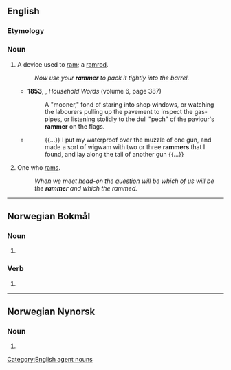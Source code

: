 ==English==

===Etymology===
{{suffix|en|ram|er}}

===Noun===
{{en-noun}}

# A device used to [[ram]]; a [[ramrod]].
#: ''Now use your '''rammer''' to pack it tightly into the barrel.''
#* '''1853''', {{w|Charles Dickens}}, ''Household Words'' (volume 6, page 387)
#*: A "mooner," fond of staring into shop windows, or watching the labourers pulling up the pavement to inspect the gas-pipes, or listening stolidly to the dull "pech" of the paviour's '''rammer''' on the flags.
#* {{w|Rudyard Kipling}}
#*: {{...}} I put my waterproof over the muzzle of one gun, and made a sort of wigwam with two or three '''rammers''' that I found, and lay along the tail of another gun {{...}}
# One who [[ram]]s.
#: ''When we meet head-on the question will be which of us will be the '''rammer''' and which the rammed.''

[[Category:English agent nouns]]

----

==Norwegian Bokmål==

===Noun===
{{head|nb|noun form|g=m|g2=f}}

# {{inflection of|ramme||indefinite|p|lang=nb}}

===Verb===
{{head|nb|verb form}}

# {{form of|present tense|ramme|lang=nb}}

----

==Norwegian Nynorsk==

===Noun===
{{head|nn|noun form|g=f}}

# {{inflection of|ramme||indefinite|p|lang=nn}}